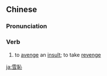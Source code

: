 {{also|雪耻}}
==Chinese==
{{zh-forms|s=雪耻}}

===Pronunciation===
{{zh-pron
|m=xuěchǐ
|c=syut3 ci2
|mn=qz,xm,zz:soat-thí
|cat=v
}}

===Verb===
{{zh-verb}}

# to [[avenge]] an [[insult]]; to take [[revenge]]

[[ja:雪恥]]